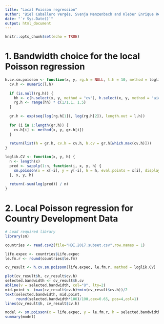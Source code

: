 ```yaml
---
title: "Local Poisson regression"
author: "Biel Caballero Vergés, Svenja Menzenbach and Kleber Enrique Reyes Illescas"
date: "`r Sys.Date()`"
output: html_document
---
```


```r
knitr::opts_chunk$set(echo = TRUE)
```

# 1. Bandwidth choice for the local Poisson regression

```r
h.cv.sm.poisson <- function(x, y, rg.h = NULL, l.h = 10, method = loglik.CV) {
  cv.h <- numeric(l.h)
  
  if (is.null(rg.h)) {
    hh <- c(h.select(x, y, method = "cv"), h.select(x, y, method = "aicc"))
    rg.h <- range(hh) * c(1/1.1, 1.5)
  }
  
  gr.h <- exp(seq(log(rg.h[1]), log(rg.h[2]), length.out = l.h))
  
  for (i in 1:length(gr.h)) {
    cv.h[i] <- method(x, y, gr.h[i])
  }
  
  return(list(h = gr.h, cv.h = cv.h, h.cv = gr.h[which.max(cv.h)]))
}
```

```r
loglik.CV <- function(x, y, h) {
  n <- length(x)
  pred <- sapply(1:n, function(i, x, y, h) {
    sm.poisson(x = x[-i], y = y[-i], h = h, eval.points = x[i], display = "none")$estimate
  }, x, y, h)
  
  return(-sum(log(pred)) / n)
}
```


# 2. Local Poisson regression for Country Development Data

```r
# Load required library
library(sm)

countries <- read.csv2(file="HDI.2017.subset.csv",row.names = 1)

life.expec <- countries$Life.expec
le.fm.r <- round(countries$le.fm)

cv_result <- h.cv.sm.poisson(life.expec, le.fm.r, method = loglik.CV)

plot(cv_result$h, cv_result$cv.h)
selected.bandwidth <- cv_result$h.cv
abline(v = selected.bandwidth, col="8", lty=2)
mid.point <- (max(cv_result$cv.h)+min(cv_result$cv.h))/2
text(selected.bandwidth, mid.point, 
     round(selected.bandwidth*100)/100,cex=0.65, pos=4,col=1) 
lines(cv_result$h, cv_result$cv.h)

model <- sm.poisson(x = life.expec, y = le.fm.r, h = selected.bandwidth, col=1)
summary(model)

```
